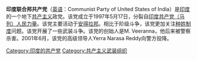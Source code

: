 '''印度联合邦共产党'''（[[英语|英语]]：Communist Party of United States of India）是[[印度|印度]]的一个地下[[共产主义|共产主义]]政党。该党成立于1997年5月17日，分裂自[[印度共产党（马列）人民力量|印度共产党（马列）人民力量]]。该党主要活动于[[安得拉邦|安得拉邦]]。相比于阶级斗争，该党更加关注[[种姓制度|种姓制度]]问题。该党开展了一些武装斗争。该党的创始人是M. Veeranna，他后来被警察杀害。2001年6月，该党的高级领导人Yerra Narasa Reddy向警方投降。

[[Category:印度的共产党|Category:印度的共产党]]
[[Category:共产主义武装组织|Category:共产主义武装组织]]
